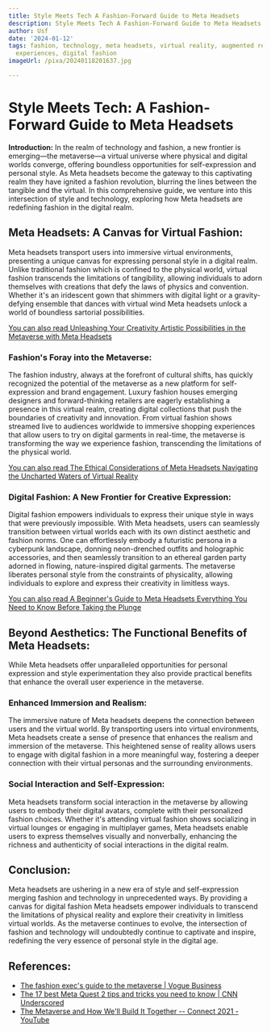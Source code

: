 ```yaml
---
title: Style Meets Tech A Fashion-Forward Guide to Meta Headsets
description: Style Meets Tech A Fashion-Forward Guide to Meta Headsets
author: Usf
date: '2024-01-12'
tags: fashion, technology, meta headsets, virtual reality, augmented reality, immersive
  experiences, digital fashion
imageUrl: /pixa/20240118201637.jpg

---
```

# Style Meets Tech: A Fashion-Forward Guide to Meta Headsets

**Introduction:**
In the realm of technology and fashion, a new frontier  is  emerging—the metaverse—a virtual  universe where physical and digital worlds converge, offering boundless opportunities for self-expression and personal style. As Meta headsets become the gateway to this captivating realm they have ignited a fashion revolution, blurring the lines between the tangible and the virtual. In this comprehensive guide, we  venture into this intersection  of style and technology, exploring how  Meta headsets are redefining fashion in  the digital realm.

##  Meta Headsets: A Canvas  for Virtual Fashion:
Meta  headsets transport  users into  immersive virtual environments, presenting a unique  canvas  for  expressing personal style in a  digital realm. Unlike traditional fashion which  is confined to  the physical world, virtual fashion transcends the  limitations of tangibility, allowing individuals to adorn themselves with creations that defy the laws of physics and convention. Whether  it's an iridescent  gown that shimmers with digital light or a gravity-defying ensemble that dances with virtual wind  Meta headsets unlock  a world of boundless sartorial  possibilities.

[You can also read Unleashing Your  Creativity Artistic Possibilities  in  the Metaverse with Meta Headsets](Unleashing%20Your%20Creativity%20Artistic%20Possibilities%20in%20the%20Metaverse%20with%20Meta%20Headsets)


### Fashion's Foray into the Metaverse:
The fashion industry,  always at the forefront  of cultural shifts, has quickly recognized the potential of the metaverse as a new platform  for self-expression and brand engagement. Luxury fashion houses emerging designers  and  forward-thinking retailers are eagerly establishing a presence in this virtual realm, creating digital collections that push the boundaries of creativity and innovation. From  virtual fashion shows streamed live to audiences worldwide to immersive shopping experiences that allow users to try on digital  garments in real-time, the metaverse is  transforming the  way we experience fashion, transcending the limitations  of the physical world.

[You can also read The Ethical Considerations of Meta Headsets Navigating the Uncharted Waters of  Virtual Reality](The%20Ethical%20Considerations%20of%20Meta%20Headsets%20Navigating%20the%20Uncharted%20Waters%20of%20Virtual%20Reality)


### Digital Fashion: A New Frontier for Creative Expression:
Digital fashion empowers individuals to express their unique style in ways that were previously impossible. With Meta headsets, users can seamlessly transition between virtual worlds each with  its  own distinct  aesthetic and  fashion norms. One can effortlessly embody a futuristic persona in a cyberpunk  landscape, donning neon-drenched outfits and holographic accessories, and then seamlessly transition to an ethereal garden party adorned in flowing, nature-inspired  digital garments. The metaverse liberates personal  style from the constraints of physicality, allowing individuals  to explore and express their  creativity in limitless ways.

[You can also read A Beginner's Guide to Meta Headsets Everything You Need to Know Before Taking the Plunge](A%20Beginner%27s%20Guide%20to%20Meta%20Headsets%20Everything%20You%20Need%20to%20Know%20Before%20Taking%20the%20Plunge)


## Beyond Aesthetics: The Functional Benefits of Meta Headsets:
While Meta headsets offer unparalleled opportunities for personal expression and style experimentation they also provide practical benefits that enhance the overall user experience in  the metaverse.

### Enhanced Immersion and Realism:
The immersive nature of Meta headsets deepens the connection  between users and the virtual world.  By transporting users into virtual environments, Meta headsets create a sense  of presence that enhances the realism and immersion of the  metaverse. This  heightened sense of reality allows users to  engage with digital fashion in a more meaningful way, fostering a deeper connection with their virtual personas and the surrounding environments.

### Social Interaction and Self-Expression:
Meta headsets transform social interaction in the metaverse by allowing users to embody their  digital avatars, complete with their personalized fashion choices. Whether it's attending virtual  fashion shows socializing in virtual lounges or engaging in multiplayer games, Meta headsets enable users  to express themselves visually and nonverbally, enhancing the richness and authenticity  of social interactions in the digital  realm.

## Conclusion:
Meta headsets are ushering in a new era of style and self-expression merging fashion and technology in unprecedented ways. By providing a canvas for digital fashion Meta headsets  empower individuals to transcend the limitations of physical reality and  explore their creativity in limitless virtual  worlds. As the metaverse continues to evolve,  the intersection of fashion and technology will undoubtedly continue to captivate and inspire,  redefining the very essence of personal style in  the digital age.

## References:
- [The fashion exec's guide to the metaverse | Vogue Business](https://www.voguebusiness.com/technology/the-fashion-execs-guide-to-the-metaverse)
- [The 17 best Meta Quest 2 tips and tricks you need to know | CNN Underscored](https://www.cnn.com/cnn-underscored/electronics/oculus-quest-2-tips-and-tricks-for-beginners)
- [The Metaverse and How We'll Build It Together -- Connect 2021 - YouTube](https://youtube.com/watch?v=Uvufun6xer8)
